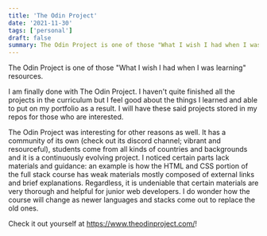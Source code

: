```yaml
---
title: 'The Odin Project'
date: '2021-11-30'
tags: ['personal']
draft: false
summary: The Odin Project is one of those "What I wish I had when I was learning" resources
---
```


The Odin Project is one of those "What I wish I had when I was learning" resources.

I am finally done with The Odin Project. I haven't quite finished all the projects in the curriculum but I feel good about the things I learned and able to put on my portfolio as a result. I will have these said projects stored in my repos for those who are interested. 

The Odin Project was interesting for other reasons as well. It has a community of its own (check out its discord channel; vibrant and resourceful), students come from all kinds of countries and backgrounds and it is a continuously evolving project. I noticed certain parts lack materials and guidance: an example is how the HTML and CSS portion of the full stack course has weak materials mostly composed of external links and brief explanations. Regardless, it is undeniable that certain materials are very thorough and helpful for junior web developers. I do wonder how the course will change as newer languages and stacks come out to replace the old ones.

Check it out yourself at https://www.theodinproject.com/!
